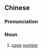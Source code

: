 {{also|页码}}
==Chinese==
{{zh-forms|s=页码}}

===Pronunciation===
{{zh-pron
|m=yèmǎ
|c=jip6 maa5
|mn=qz,xm:ia̍h-bé/zz:ia̍h-bée
|cat=n
}}

===Noun===
{{zh-noun}}

# [[page]] [[number]]